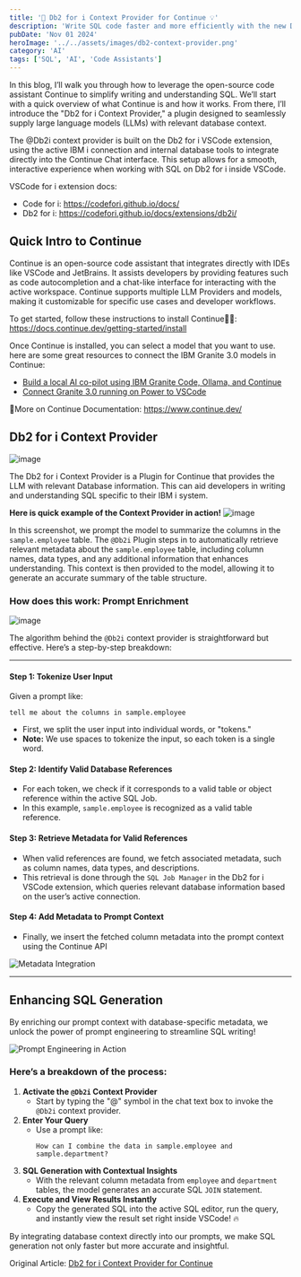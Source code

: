 ```yaml
---
title: '🚀 Db2 for i Context Provider for Continue 💡'
description: 'Write SQL code faster and more efficiently with the new Db2 for i Context Provider Plugin for Continue!'
pubDate: 'Nov 01 2024'
heroImage: '../../assets/images/db2-context-provider.png'
category: 'AI'
tags: ['SQL', 'AI', 'Code Assistants']
---
```


In this blog, I’ll walk you through how to leverage the open-source code assistant Continue to simplify writing and understanding SQL. We’ll start with a quick overview of what Continue is and how it works. From there, I’ll introduce the "Db2 for i Context Provider," a plugin designed to seamlessly supply large language models (LLMs) with relevant database context.

The @Db2i context provider is built on the Db2 for i VSCode extension, using the active IBM i connection and internal database tools to integrate directly into the Continue Chat interface. This setup allows for a smooth, interactive experience when working with SQL on Db2 for i inside VSCode.

VSCode for i extension docs:

- Code for i: https://codefori.github.io/docs/
- Db2 for i: https://codefori.github.io/docs/extensions/db2i/

## Quick Intro to Continue

Continue is an open-source code assistant that integrates directly with IDEs like VSCode and JetBrains. It assists developers by providing features such as code autocompletion and a chat-like interface for interacting with the active workspace. Continue supports multiple LLM Providers and models, making it customizable for specific use cases and developer workflows.

To get started, follow these instructions to install Continue👨‍💻: https://docs.continue.dev/getting-started/install

Once Continue is installed, you can select a model that you want to use. here are some great resources to connect the IBM Granite 3.0 models in Continue:

- [Build a local AI co-pilot using IBM Granite Code, Ollama, and Continue](https://allthingsopen.org/articles/build-a-local-ai-co-pilot)
- [Connect Granite 3.0 running on Power to VSCode](#1)

📝More on Continue Documentation: https://www.continue.dev/

## Db2 for i Context Provider

![image](https://github.com/user-attachments/assets/835e8842-5e52-4f9b-913b-f329473932c6)

The Db2 for i Context Provider is a Plugin for Continue that provides the LLM with relevant Database information. This can aid developers in writing and understanding SQL specific to their IBM i system.

**Here is quick example of the Context Provider in action!**
![image](https://github.com/user-attachments/assets/1204ddff-407c-43f5-9cdc-a0d8503584c8)

In this screenshot, we prompt the model to summarize the columns in the `sample.employee` table. The `@Db2i` Plugin steps in to automatically retrieve relevant metadata about the `sample.employee` table, including column names, data types, and any additional information that enhances understanding. This context is then provided to the model, allowing it to generate an accurate summary of the table structure.

### How does this work: Prompt Enrichment

![image](https://github.com/user-attachments/assets/71ef6f64-12c2-4db9-92b0-a25776042e70)

The algorithm behind the `@Db2i` context provider is straightforward but effective. Here’s a step-by-step breakdown:

---

#### Step 1: Tokenize User Input

Given a prompt like:

```
tell me about the columns in sample.employee
```

- First, we split the user input into individual words, or "tokens."
- **Note:** We use spaces to tokenize the input, so each token is a single word.

#### Step 2: Identify Valid Database References

- For each token, we check if it corresponds to a valid table or object reference within the active SQL Job.
- In this example, `sample.employee` is recognized as a valid table reference.

#### Step 3: Retrieve Metadata for Valid References

- When valid references are found, we fetch associated metadata, such as column names, data types, and descriptions.
- This retrieval is done through the `SQL Job Manager` in the Db2 for i VSCode extension, which queries relevant database information based on the user’s active connection.

#### Step 4: Add Metadata to Prompt Context

- Finally, we insert the fetched column metadata into the prompt context using the Continue API

![Metadata Integration](https://github.com/user-attachments/assets/f62d360e-215b-4a36-8681-6a8fc9a5d010)

---

## Enhancing SQL Generation

By enriching our prompt context with database-specific metadata, we unlock the power of prompt engineering to streamline SQL writing!

![Prompt Engineering in Action](https://github.com/user-attachments/assets/a1bd3a01-7f92-4dc2-8f5b-ea8dc9e2689d)

### Here’s a breakdown of the process:

1. **Activate the `@Db2i` Context Provider**
   - Start by typing the "@" symbol in the chat text box to invoke the `@Db2i` context provider.
2. **Enter Your Query**
   - Use a prompt like:
     ```
     How can I combine the data in sample.employee and sample.department?
     ```
3. **SQL Generation with Contextual Insights**
   - With the relevant column metadata from `employee` and `department` tables, the model generates an accurate SQL `JOIN` statement.
4. **Execute and View Results Instantly**
   - Copy the generated SQL into the active SQL editor, run the query, and instantly view the result set right inside VSCode! 🔥

By integrating database context directly into our prompts, we make SQL generation not only faster but more accurate and insightful.

Original Article: [Db2 for i Context Provider for Continue](https://github.com/ajshedivy/blog/issues/2)
